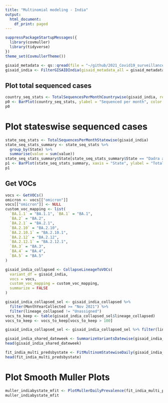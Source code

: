```yaml
---
title: "Multinomial modeling - India"
output:
  html_document:
    df_print: paged
---
```



```r
suppressPackageStartupMessages({
  library(covmuller)
  library(tidyverse)
})
theme_set(CovmullerTheme())
```

```r
gisaid_metadata <- qs::qread(file = "~/github/2021_Covid19_surveillance/data/all_metadata/metadata_tsv_2022_06_18.qs")
gisaid_india <- FilterGISAIDIndia(gisaid_metadata_all = gisaid_metadata)
```

## Plot total sequenced cases


```r
country_seq_stats <- TotalSequencesPerMonthCountrywise(gisaid_india, rename_country_as_state = TRUE)
p0 <- BarPlot(country_seq_stats, ylabel = "Sequenced per month", color = "slateblue1", label_si = TRUE, xangle = 90, title = "India")
p0
```

# Plot stateswise sequenced cases

```r
state_seq_stats <- TotalSequencesPerMonthStatewise(gisaid_india)
state_seq_stats_summary <- state_seq_stats %>%
  group_by(State) %>%
  summarise(value = sum(value))
state_seq_stats_summary$State[state_seq_stats_summary$State == "Dadra and Nagar Haveli and Daman and Diu"] <- "Dadra/N Haveli/Daman/Diu"
p1 <- BarPlot(state_seq_stats_summary, xaxis = "State", ylabel = "Total sequences deposited", color = "slateblue1", label_si = TRUE, xangle = 90, title = "India")
p1
```

## Get VOCs

```r
vocs <- GetVOCs()
omicron <- vocs[["omicron"]]
vocs[["omicron"]] <- NULL
custom_voc_mapping <- list(
  `BA.1.1` = "BA.1.1", `BA.1` = "BA.1",
  `BA.2` = "BA.2",
  `BA.2.1` = "BA.2.1",
  `BA.2.10` = "BA.2.10",
  `BA.2.10.1` = "BA.2.10.1",
  `BA.2.12` = "BA.2.12",
  `BA.2.12.1` = "BA.2.12.1",
  `BA.3` = "BA.3",
  `BA.4` = "BA.4",
  `BA.5` = "BA.5"
)
```

```r
gisaid_india_collapsed <- CollapseLineageToVOCs(
  variant_df = gisaid_india,
  vocs = vocs,
  custom_voc_mapping = custom_voc_mapping,
  summarize = FALSE
)

gisaid_india_collapsed_sel <- gisaid_india_collapsed %>%
  filter(MonthYearCollected >= "Nov 2021") %>%
  filter(lineage_collapsed != "Unassigned")
vocs_to_keep <- table(gisaid_india_collapsed_sel$lineage_collapsed)
vocs_to_keep <- vocs_to_keep[vocs_to_keep > 100]

gisaid_india_collapsed_sel <- gisaid_india_collapsed_sel %>% filter(lineage_collapsed %in% names(vocs_to_keep))

gisaid_india_shared_dateweek <- SummarizeVariantsDatewise(gisaid_india_collapsed_sel, by_state = TRUE)
head(gisaid_india_shared_dateweek)
```

```r
fit_india_multi_predsbystate <- FitMultinomStatewiseDaily(gisaid_india_shared_dateweek)
head(fit_india_multi_predsbystate)
```

# Plot Smooth Muller Plots

```r
muller_indiabystate_mfit <- PlotMullerDailyPrevalence(fit_india_multi_predsbystate)
muller_indiabystate_mfit
```
